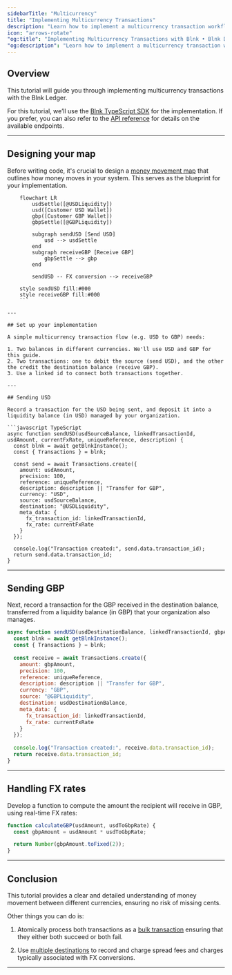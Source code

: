 ```yaml
---
sidebarTitle: "Multicurrency"
title: "Implementing Multicurrency Transactions"
description: "Learn how to implement a multicurrency transaction workflow with Blnk."
icon: "arrows-rotate"
"og:title": "Implementing Multicurrency Transactions with Blnk • Blnk Developer Documentation"
"og:description": "Learn how to implement a multicurrency transaction workflow with Blnk Finance."
---
```



## Overview

This tutorial will guide you through implementing multicurrency transactions with the Blnk Ledger.

For this tutorial, we’ll use the [Blnk TypeScript SDK](/sdks/typescript/introduction) for the implementation. If you prefer, you can also refer to the [API reference](/reference/create-ledger) for details on the available endpoints.

---

## Designing your map

Before writing code, it's crucial to design a [money movement map](/ledgers/money-movement-map) that outlines how money moves in your system. This serves as the blueprint for your implementation.

```mermaid
    flowchart LR
        usdSettle([@USDLiquidity])
        usd([Customer USD Wallet])
        gbp([Customer GBP Wallet])
        gbpSettle([@GBPLiquidity])
        
        subgraph sendUSD [Send USD]
            usd --> usdSettle
        end
        subgraph receiveGBP [Receive GBP]
            gbpSettle --> gbp
        end

        sendUSD -- FX conversion --> receiveGBP

    style sendUSD fill:#000
    style receiveGBP fill:#000
    ```

---

## Set up your implementation

A simple multicurrency transaction flow (e.g. USD to GBP) needs:

1. Two balances in different currencies. We'll use USD and GBP for this guide.
2. Two transactions: one to debit the source (send USD), and the other the credit the destination balance (receive GBP).
3. Use a linked id to connect both transactions together.

---

## Sending USD

Record a transaction for the USD being sent, and deposit it into a liquidity balance (in USD) managed by your organization.

```javascript TypeScript
async function sendUSD(usdSourceBalance, linkedTransactionId, usdAmount, currentFxRate, uniqueReference, description) {
  const blnk = await getBlnkInstance();
  const { Transactions } = blnk;
  
  const send = await Transactions.create({
    amount: usdAmount,
    precision: 100,
    reference: uniqueReference,
    description: description || "Transfer for GBP",
    currency: "USD",
    source: usdSourceBalance,
    destination: "@USDLiquidity",
    meta_data: {
      fx_transaction_id: linkedTransactionId,
      fx_rate: currentFxRate
    }
  });
  
  console.log("Transaction created:", send.data.transaction_id);
  return send.data.transaction_id;
}
```

---

## Sending GBP

Next, record a transaction for the GBP received in the destination balance, transferred from a liquidity balance (in GBP) that your organization also manages.

```javascript TypeScript
async function sendUSD(usdDestinationBalance, linkedTransactionId, gbpAmount, currentFxRate, uniqueReference, description) {
  const blnk = await getBlnkInstance();
  const { Transactions } = blnk;
  
  const receive = await Transactions.create({
    amount: gbpAmount,
    precision: 100,
    reference: uniqueReference,
    description: description || "Transfer for GBP",
    currency: "GBP",
    source: "@GBPLiquidity",
    destination: usdDestinationBalance,
    meta_data: {
      fx_transaction_id: linkedTransactionId,
      fx_rate: currentFxRate
    }
  });
  
  console.log("Transaction created:", receive.data.transaction_id);
  return receive.data.transaction_id;
}
```

---

## Handling FX rates

Develop a function to compute the amount the recipient will receive in GBP, using real-time FX rates:

```javascript TypeScript
function calculateGBP(usdAmount, usdToGbpRate) {
  const gbpAmount = usdAmount * usdToGbpRate;

  return Number(gbpAmount.toFixed(2));
}
```

---

## Conclusion

This tutorial provides a clear and detailed understanding of money movement between different currencies, ensuring no risk of missing cents.

Other things you can do is:

1. Atomically process both transactions as a [bulk transaction](/transactions/bulk-transactions) ensuring that they either both succeed or both fail. 

2. Use [multiple destinations](/transactions/multiple-destinations) to record and charge spread fees and charges typically associated with FX conversions.

---

<RequestTutorial />